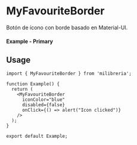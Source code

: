 
<Meta of={MyFavouriteBorderStories} title="MyFavouriteBorder" />

# MyFavouriteBorder

Botón de ícono con borde basado en Material-UI.

#### Example - Primary

<Canvas of={MyFavouriteBorderStories.Primary} />

## Usage

```tsx
import { MyFavouriteBorder } from 'milibreria';

function Example() {
  return (
    <MyFavouriteBorder
      iconColor="blue"
      disabled={false}
      onClick={() => alert("Icon clicked")}
    />
  );
}

export default Example;